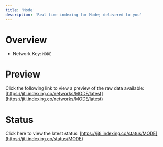 ```yaml
---
title: 'Mode'
description: 'Real time indexing for Mode; delivered to you'
---
```


# Overview
- Network Key: `MODE`

# Preview
Click the following link to view a preview of the raw data available: [https://jiti.indexing.co/networks/MODE/latest](https://jiti.indexing.co/networks/MODE/latest)

# Status
Click here to view the latest status: [https://jiti.indexing.co/status/MODE](https://jiti.indexing.co/status/MODE)
